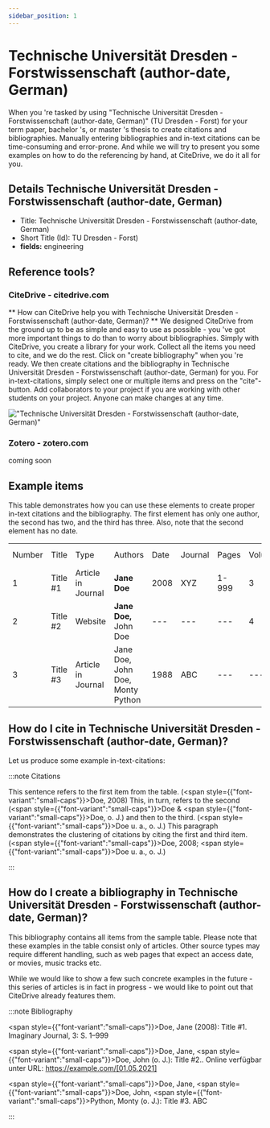 ```yaml
---
sidebar_position: 1
---
```


# Technische Universität Dresden - Forstwissenschaft (author-date, German)

When you 're tasked by using "Technische Universität Dresden - Forstwissenschaft (author-date, German)" (TU Dresden - Forst) for your term paper, bachelor 's, or master 's thesis to create citations and bibliographies.
Manually entering bibliographies and in-text citations can be time-consuming and error-prone. And while we will try to present you some examples on how to do the referencing by hand, at CiteDrive, we do it all for you.

## Details  Technische Universität Dresden - Forstwissenschaft (author-date, German)
* Title: Technische Universität Dresden - Forstwissenschaft (author-date, German)
* Short Title (Id): TU Dresden - Forst)
* **fields:** engineering

## Reference tools?
### CiteDrive - citedrive.com
** How can CiteDrive help you with Technische Universität Dresden - Forstwissenschaft (author-date, German)? **
We designed CiteDrive from the ground up to be as simple and easy to use as possible - you 've got more important things to do than to worry about bibliographies. Simply with CiteDrive, you create a library for your work. Collect all the items you need to cite, and we do the rest. Click on "create bibliography" when you 're ready. We then create citations and the bibliography in Technische Universität Dresden - Forstwissenschaft (author-date, German) for you. For in-text-citations, simply select one or multiple items and press on the "cite"-button. Add collaborators to your project if you are working with other students on your project. Anyone can make changes at any time.


!["Technische Universität Dresden - Forstwissenschaft (author-date, German)"](images/technische-universitat-dresden--forstwissenschaft-authordate-german.svg "Choose Technische Universität Dresden - Forstwissenschaft (author-date, German) in the CiteDrive App")

### Zotero - zotero.com

coming soon

## Example items

This table demonstrates how you can use these elements to create proper in-text citations and the bibliography. The first element has only one author, the second has two, and the third has three. Also, note that the second element has no date.


<table>
  <tr>
   <td>Number
   </td>
   <td>Title
   </td>
   <td>Type
   </td>
   <td>Authors
   </td>
   <td>Date
   </td>
   <td>Journal
   </td>
   <td>Pages
   </td>
   <td>Volume
   </td>
   <td>Issue
   </td>
   <td>Access Date
   </td>
  </tr>
  <tr>
   <td>1
   </td>
   <td>Title #1
   </td>
   <td>Article in Journal
   </td>
   <td><strong>Jane Doe</strong>
   </td>
   <td>2008
   </td>
   <td>XYZ
   </td>
   <td>1-999
   </td>
   <td>3
   </td>
   <td>2
   </td>
   <td>--
   </td>
  </tr>
  <tr>
   <td>
2
   </td>
   <td>Title #2
   </td>
   <td>Website
   </td>
   <td><strong>Jane Doe, </strong>John Doe
   </td>
   <td>---
   </td>
   <td>---
   </td>
   <td>---
   </td>
   <td>4
   </td>
   <td>---
   </td>
   <td>2020-05-01
   </td>
  </tr>
  <tr>
   <td>3
   </td>
   <td>Title #3
   </td>
   <td>Article in Journal
   </td>
   <td>Jane Doe, John Doe, Monty Python
   </td>
   <td>1988
   </td>
   <td>ABC
   </td>
   <td>---
   </td>
   <td>---
   </td>
   <td>16
   </td>
   <td>---
   </td>
  </tr>
</table>



## How do I cite in  Technische Universität Dresden - Forstwissenschaft (author-date, German)?

Let us produce some example in-text-citations:

:::note Citations


This sentence refers to the first item from the table.  (<span style={{"font-variant":"small-caps"}}>Doe</span>, 2008) This, in turn, refers to the second  (<span style={{"font-variant":"small-caps"}}>Doe</span> &amp; <span style={{"font-variant":"small-caps"}}>Doe</span>, o. J.)
and then to the third.   (<span style={{"font-variant":"small-caps"}}>Doe</span> u. a., o. J.)
This paragraph demonstrates the clustering of citations by citing the first and third item.  (<span style={{"font-variant":"small-caps"}}>Doe</span>, 2008; <span style={{"font-variant":"small-caps"}}>Doe</span> u. a., o. J.)

:::

## How do I create a bibliography in Technische Universität Dresden - Forstwissenschaft (author-date, German)?

This bibliography contains all items from the sample table. Please note that these examples in the table consist only of articles. Other source types may require different handling, such as web pages that expect an access date, or movies, music tracks etc.

While we would like to show a few such concrete examples in the future - this series of articles is in fact in progress - we would like to point out that CiteDrive already features them.

:::note Bibliography

<span style={{"font-variant":"small-caps"}}>Doe</span>, Jane (2008):  Title #1. Imaginary Journal, 3: S. 1–999

<span style={{"font-variant":"small-caps"}}>Doe</span>, Jane, <span style={{"font-variant":"small-caps"}}>Doe</span>, John  (o. J.):  Title #2.. Online verfügbar unter URL: https://example.com/[01.05.2021]

<span style={{"font-variant":"small-caps"}}>Doe</span>, Jane, <span style={{"font-variant":"small-caps"}}>Doe</span>, John, <span style={{"font-variant":"small-caps"}}>Python</span>, Monty (o. J.):  Title #3. ABC



:::


        